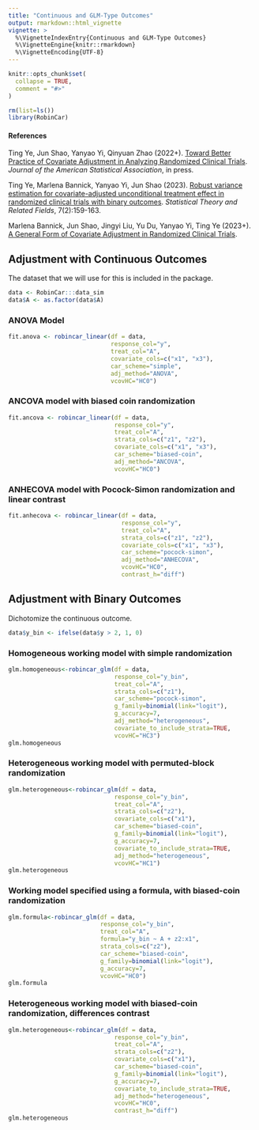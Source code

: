 ```yaml
---
title: "Continuous and GLM-Type Outcomes"
output: rmarkdown::html_vignette
vignette: >
  %\VignetteIndexEntry{Continuous and GLM-Type Outcomes}
  %\VignetteEngine{knitr::rmarkdown}
  %\VignetteEncoding{UTF-8}
---
```


```r
knitr::opts_chunk$set(
  collapse = TRUE,
  comment = "#>"
)
```

```r
rm(list=ls())
library(RobinCar)
```

#### References

Ting Ye, Jun Shao, Yanyao Yi, Qinyuan Zhao (2022+). [Toward Better Practice of Covariate Adjustment in Analyzing Randomized Clinical Trials](https://www.google.com/url?q=https%3A%2F%2Farxiv.org%2Fpdf%2F2009.11828.pdf&sa=D&sntz=1&usg=AOvVaw0OHre3-8OSKzqlaR2yaVrY). *Journal of the American Statistical Association*, in press.

Ting Ye, Marlena Bannick, Yanyao Yi, Jun Shao (2023). [Robust variance estimation for covariate-adjusted unconditional treatment effect in randomized clinical trials with binary outcomes](https://www.tandfonline.com/doi/full/10.1080/24754269.2023.2205802). *Statistical Theory and Related Fields*, 7(2):159-163.

Marlena Bannick, Jun Shao, Jingyi Liu, Yu Du, Yanyao Yi, Ting Ye (2023+). [A General Form of Covariate Adjustment in Randomized Clinical Trials](https://arxiv.org/abs/2306.10213).

## Adjustment with Continuous Outcomes

The dataset that we will use for this is included in the package.

```r
data <- RobinCar:::data_sim
data$A <- as.factor(data$A)
```

### ANOVA Model

```r
fit.anova <- robincar_linear(df = data, 
                             response_col="y",
                             treat_col="A",
                             covariate_cols=c("x1", "x3"),
                             car_scheme="simple",
                             adj_method="ANOVA",
                             vcovHC="HC0")
```

### ANCOVA model with biased coin randomization

```r
fit.ancova <- robincar_linear(df = data, 
                              response_col="y",
                              treat_col="A",
                              strata_cols=c("z1", "z2"),
                              covariate_cols=c("x1", "x3"),
                              car_scheme="biased-coin",
                              adj_method="ANCOVA",
                              vcovHC="HC0")
```

### ANHECOVA model with Pocock-Simon randomization and linear contrast

```r
fit.anhecova <- robincar_linear(df = data, 
                                response_col="y",
                                treat_col="A",
                                strata_cols=c("z1", "z2"),
                                covariate_cols=c("x1", "x3"),
                                car_scheme="pocock-simon",
                                adj_method="ANHECOVA",
                                vcovHC="HC0",
                                contrast_h="diff")
```

## Adjustment with Binary Outcomes

Dichotomize the continuous outcome.
```r
data$y_bin <- ifelse(data$y > 2, 1, 0)
```

### Homogeneous working model with simple randomization

```r
glm.homogeneous<-robincar_glm(df = data,
                              response_col="y_bin",
                              treat_col="A",
                              strata_cols=c("z1"),
                              car_scheme="pocock-simon",
                              g_family=binomial(link="logit"),
                              g_accuracy=7,
                              adj_method="heterogeneous",
                              covariate_to_include_strata=TRUE,
                              vcovHC="HC3")
glm.homogeneous
```

### Heterogeneous working model with permuted-block randomization

```r
glm.heterogeneous<-robincar_glm(df = data,
                              response_col="y_bin",
                              treat_col="A",
                              strata_cols=c("z2"),
                              covariate_cols=c("x1"),
                              car_scheme="biased-coin",
                              g_family=binomial(link="logit"),
                              g_accuracy=7,
                              covariate_to_include_strata=TRUE,
                              adj_method="heterogeneous",
                              vcovHC="HC1")
glm.heterogeneous
```

### Working model specified using a formula, with biased-coin randomization

```r
glm.formula<-robincar_glm(df = data,
                          response_col="y_bin",
                          treat_col="A",
                          formula="y_bin ~ A + z2:x1",
                          strata_cols=c("z2"),
                          car_scheme="biased-coin",
                          g_family=binomial(link="logit"),
                          g_accuracy=7,
                          vcovHC="HC0")
glm.formula
```

### Heterogeneous working model with biased-coin randomization, differences contrast

```r
glm.heterogeneous<-robincar_glm(df = data,
                              response_col="y_bin",
                              treat_col="A",
                              strata_cols=c("z2"),
                              covariate_cols=c("x1"),
                              car_scheme="biased-coin",
                              g_family=binomial(link="logit"),
                              g_accuracy=7,
                              covariate_to_include_strata=TRUE,
                              adj_method="heterogeneous",
                              vcovHC="HC0",
                              contrast_h="diff")
glm.heterogeneous
```
